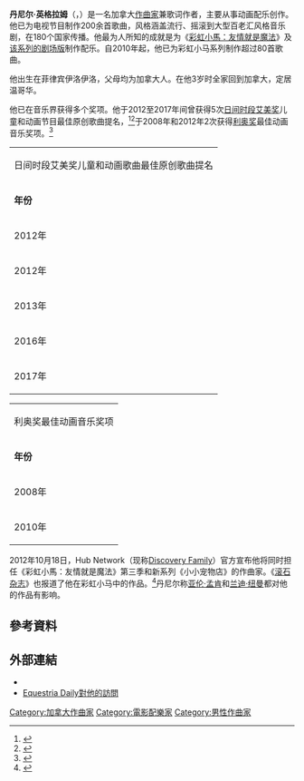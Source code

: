 {{Expand English|date=2017年7月}}

{{noteTA
|G1=Music
|G2=Movie
|G3=Cartoon
|G4=MLP
|T=zh-cn:丹尼尔·英格拉姆;zh-tw:丹尼爾·英格蘭;zh-hk:丹尼爾·恩格林;
|1=zh-cn:丹尼尔·英格拉姆;zh-tw:丹尼爾·英格蘭;zh-hk:丹尼爾·恩格林;
|2=zh-cn:丹尼尔;zh-tw:丹尼爾;
|3=zh-cn:英格拉姆;zh-tw:英格蘭;zh-hk:恩格林;
}}

{{Infobox musical artist
| name            = 丹尼尔·英格拉姆
| 英文名          = Daniel Ingram
| image           = Daniel Ingram Profile.png
| caption         = 
| birth_name      = {{lang|en|Daniel Luke Ingram}}
| birth_date      = {{Birth date and age|1975|6|13}}
| birth_place     = {{PHL}}[[伊洛伊洛省|伊洛伊洛省]]
| 代表作       =   《[[彩虹小馬：友情就是魔法|彩虹小馬：友情就是魔法]]》
| occupation      = [[作詞家|作詞家]]、[[作曲家|作曲家]]
| background      = non_performing_personnel
| genre           = 電影及電視節目配樂、歌舞片
| alias           = 
| label           = 
| website         = {{twitter|dannyimusic}}<!--[http://danielingrammusic.com/ Official Site] This "attacked" site redirects to his twitter page-->
}}

'''丹尼尔·英格拉姆'''（{{lang-en|Daniel Luke Ingram}}，{{bd|1975年|6月13日|||catIdx=Ingram,Daniel}}）是一名加拿大[[作曲家|作曲家]]兼歌词作者，主要从事动画配乐创作。他已为电视节目制作200余首歌曲，风格涵盖流行、摇滚到大型百老汇风格音乐剧，在180个国家传播。他最为人所知的成就是为《[[彩虹小馬：友情就是魔法|彩虹小馬：友情就是魔法]]》及[[彩虹小馬：小馬國女孩系列|该系列的剧场版]]制作配乐。自2010年起，他已为彩虹小马系列制作超过80首歌曲。

他出生在菲律宾伊洛伊洛，父母均为加拿大人。在他3岁时全家回到加拿大，定居温哥华。

他已在音乐界获得多个奖项。他于2012至2017年间曾获得5次[[日间时段艾美奖|日间时段艾美奖]]儿童和动画节目最佳原创歌曲提名，<ref>{{cite web |author= |url=http://vancouver.24hrs.ca/News/local/2012/05/09/19738996.html |title=Vancouverite Ingram gets Emmy nod | Vancouver 24 hrs |publisher=Vancouver.24hrs.ca |date=2012-05-09 |accessdate=2013-10-06 |archive-url=https://web.archive.org/web/20140812205605/http://vancouver.24hrs.ca/News/local/2012/05/09/19738996.html |archive-date=2014-08-12 |dead-url=yes }}</ref><ref>{{cite web |url=http://www.emmyonline.org/mediacenter/daytime_40th_nominations.html |title=Daytime Entertainment Emmy Awards - 40th Annual Daytime Entertainment Emmy Awards Nominations |publisher=Emmyonline.org |date= |accessdate=2013-10-06 |deadurl=yes |archiveurl=https://web.archive.org/web/20130503114448/http://www.emmyonline.org/mediacenter/daytime_40th_nominations.html |archivedate=2013-05-03 |df= }}</ref>于2008年和2012年2次获得[[利奧獎|利奥奖]]最佳动画音乐奖项。<ref>{{cite web|url=https://www.imdb.com/name/nm2114792/awards|title=Daniel Ingram - Awards|publisher=IMDb.com|accessdate=2013-10-06|archive-date=2017-04-04|archive-url=https://web.archive.org/web/20170404044838/http://www.imdb.com/name/nm2114792/awards|dead-url=no}}</ref>

{| class="wikitable"
| colspan="3" |日间时段艾美奖儿童和动画歌曲最佳原创歌曲提名
|-
|'''年份'''
|'''歌曲'''
|'''动画'''
|-
|2012年
|Becoming Popular (The Pony Every Pony  Should Know)
|彩虹小馬：友情就是魔法
|-
|2012年
|May The Best Pet Win
|彩虹小馬：友情就是魔法
|-
|2013年
|If You're A Guy
|[[至Q寵物屋|小小宠物店]]
|-
|2016年
|The Magic Inside
|彩虹小馬：友情就是魔法
|-
|2017年
|Legend of Everfree
|彩虹小馬：友情就是魔法
|}
{| class="wikitable"
| colspan="2" |利奥奖最佳动画音乐奖项
|-
|'''年份'''
|'''动画'''
|-
|2008年
|[[About_a_Girl|About a Girl]]
|-
|2010年
|[[Martha_Speaks|Martha Speaks]]
|}
2012年10月18日，Hub Network（现称[[Discovery_Family|Discovery Family]]）官方宣布他将同时担任《彩虹小馬：友情就是魔法》第三季和新系列《小小宠物店》的作曲家。《[[滚石_(杂志)|滚石杂志]]》也报道了他在彩虹小马中的作品。<ref>{{cite web | url = https://www.rollingstone.com/music/news/behind-the-music-of-pop-culture-smash-my-little-pony-friendship-is-magic-20120420 | last = Rutherford | first = Kevin | title = Behind the Music of Pop Culture Smash 'My Little Pony: Friendship Is Magic' | date = 2012-04-20 | accessdate = 2012-04-20 | work = [[Rolling_Stone|Rolling Stone]] | archive-date = 2018-04-29 | archive-url = https://web.archive.org/web/20180429203929/https://www.rollingstone.com/music/news/behind-the-music-of-pop-culture-smash-my-little-pony-friendship-is-magic-20120420 | dead-url = no }}</ref>丹尼尔称[[亚伦·孟肯|亚伦·孟肯]]和[[兰迪·纽曼|兰迪·纽曼]]都对他的作品有影响。

==參考資料==
{{reflist}}

==外部連結==
* {{IMDb name|id=2114792|name= Daniel Ingram}}
* [http://www.equestriadaily.com/2011/03/daniel-ingram-interview-has-arrived.html Equestria Daily對他的訪問]{{Wayback|url=http://www.equestriadaily.com/2011/03/daniel-ingram-interview-has-arrived.html |date=20201103174957 }} {{en}}

{{Authority control}}

{{DEFAULTSORT:Ingram, Daniel}}
[[Category:加拿大作曲家|Category:加拿大作曲家]]
[[Category:電影配樂家|Category:電影配樂家]]
[[Category:男性作曲家|Category:男性作曲家]]